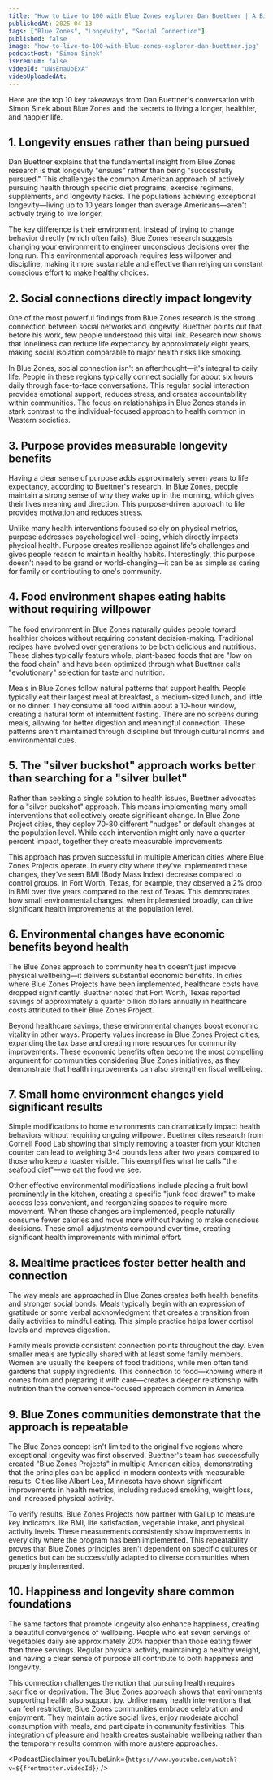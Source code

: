 ```yaml
---
title: "How to Live to 100 with Blue Zones explorer Dan Buettner | A Bit of Optimism Podcast"
publishedAt: 2025-04-13
tags: ["Blue Zones", "Longevity", "Social Connection"]
published: false
image: "how-to-live-to-100-with-blue-zones-explorer-dan-buettner.jpg"
podcastHost: "Simon Sinek"
isPremium: false
videoId: "uNsEnaUbExA"
videoUploadedAt:
---
```



<PodcastSummaryPageLayout frontmatter={frontmatter}>

Here are the top 10 key takeaways from Dan Buettner's conversation with Simon Sinek about Blue Zones and the secrets to living a longer, healthier, and happier life.

## 1. Longevity ensues rather than being pursued

Dan Buettner explains that the fundamental insight from Blue Zones research is that longevity "ensues" rather than being "successfully pursued." This challenges the common American approach of actively pursuing health through specific diet programs, exercise regimens, supplements, and longevity hacks. The populations achieving exceptional longevity—living up to 10 years longer than average Americans—aren't actively trying to live longer.

The key difference is their environment. Instead of trying to change behavior directly (which often fails), Blue Zones research suggests changing your environment to engineer unconscious decisions over the long run. This environmental approach requires less willpower and discipline, making it more sustainable and effective than relying on constant conscious effort to make healthy choices.

## 2. Social connections directly impact longevity

One of the most powerful findings from Blue Zones research is the strong connection between social networks and longevity. Buettner points out that before his work, few people understood this vital link. Research now shows that loneliness can reduce life expectancy by approximately eight years, making social isolation comparable to major health risks like smoking.

In Blue Zones, social connection isn't an afterthought—it's integral to daily life. People in these regions typically connect socially for about six hours daily through face-to-face conversations. This regular social interaction provides emotional support, reduces stress, and creates accountability within communities. The focus on relationships in Blue Zones stands in stark contrast to the individual-focused approach to health common in Western societies.

## 3. Purpose provides measurable longevity benefits

Having a clear sense of purpose adds approximately seven years to life expectancy, according to Buettner's research. In Blue Zones, people maintain a strong sense of why they wake up in the morning, which gives their lives meaning and direction. This purpose-driven approach to life provides motivation and reduces stress.

Unlike many health interventions focused solely on physical metrics, purpose addresses psychological well-being, which directly impacts physical health. Purpose creates resilience against life's challenges and gives people reason to maintain healthy habits. Interestingly, this purpose doesn't need to be grand or world-changing—it can be as simple as caring for family or contributing to one's community.

## 4. Food environment shapes eating habits without requiring willpower

The food environment in Blue Zones naturally guides people toward healthier choices without requiring constant decision-making. Traditional recipes have evolved over generations to be both delicious and nutritious. These dishes typically feature whole, plant-based foods that are "low on the food chain" and have been optimized through what Buettner calls "evolutionary" selection for taste and nutrition.

Meals in Blue Zones follow natural patterns that support health. People typically eat their largest meal at breakfast, a medium-sized lunch, and little or no dinner. They consume all food within about a 10-hour window, creating a natural form of intermittent fasting. There are no screens during meals, allowing for better digestion and meaningful connection. These patterns aren't maintained through discipline but through cultural norms and environmental cues.

## 5. The "silver buckshot" approach works better than searching for a "silver bullet"

Rather than seeking a single solution to health issues, Buettner advocates for a "silver buckshot" approach. This means implementing many small interventions that collectively create significant change. In Blue Zone Project cities, they deploy 70-80 different "nudges" or default changes at the population level. While each intervention might only have a quarter-percent impact, together they create measurable improvements.

This approach has proven successful in multiple American cities where Blue Zones Projects operate. In every city where they've implemented these changes, they've seen BMI (Body Mass Index) decrease compared to control groups. In Fort Worth, Texas, for example, they observed a 2% drop in BMI over five years compared to the rest of Texas. This demonstrates how small environmental changes, when implemented broadly, can drive significant health improvements at the population level.

## 6. Environmental changes have economic benefits beyond health

The Blue Zones approach to community health doesn't just improve physical wellbeing—it delivers substantial economic benefits. In cities where Blue Zones Projects have been implemented, healthcare costs have dropped significantly. Buettner noted that Fort Worth, Texas reported savings of approximately a quarter billion dollars annually in healthcare costs attributed to their Blue Zones Project.

Beyond healthcare savings, these environmental changes boost economic vitality in other ways. Property values increase in Blue Zones Project cities, expanding the tax base and creating more resources for community improvements. These economic benefits often become the most compelling argument for communities considering Blue Zones initiatives, as they demonstrate that health improvements can also strengthen fiscal wellbeing.

## 7. Small home environment changes yield significant results

Simple modifications to home environments can dramatically impact health behaviors without requiring ongoing willpower. Buettner cites research from Cornell Food Lab showing that simply removing a toaster from your kitchen counter can lead to weighing 3-4 pounds less after two years compared to those who keep a toaster visible. This exemplifies what he calls "the seafood diet"—we eat the food we see.

Other effective environmental modifications include placing a fruit bowl prominently in the kitchen, creating a specific "junk food drawer" to make access less convenient, and reorganizing spaces to require more movement. When these changes are implemented, people naturally consume fewer calories and move more without having to make conscious decisions. These small adjustments compound over time, creating significant health improvements with minimal effort.

## 8. Mealtime practices foster better health and connection

The way meals are approached in Blue Zones creates both health benefits and stronger social bonds. Meals typically begin with an expression of gratitude or some verbal acknowledgment that creates a transition from daily activities to mindful eating. This simple practice helps lower cortisol levels and improves digestion.

Family meals provide consistent connection points throughout the day. Even smaller meals are typically shared with at least some family members. Women are usually the keepers of food traditions, while men often tend gardens that supply ingredients. This connection to food—knowing where it comes from and preparing it with care—creates a deeper relationship with nutrition than the convenience-focused approach common in America.

## 9. Blue Zones communities demonstrate that the approach is repeatable

The Blue Zones concept isn't limited to the original five regions where exceptional longevity was first observed. Buettner's team has successfully created "Blue Zones Projects" in multiple American cities, demonstrating that the principles can be applied in modern contexts with measurable results. Cities like Albert Lea, Minnesota have shown significant improvements in health metrics, including reduced smoking, weight loss, and increased physical activity.

To verify results, Blue Zones Projects now partner with Gallup to measure key indicators like BMI, life satisfaction, vegetable intake, and physical activity levels. These measurements consistently show improvements in every city where the program has been implemented. This repeatability proves that Blue Zones principles aren't dependent on specific cultures or genetics but can be successfully adapted to diverse communities when properly implemented.

## 10. Happiness and longevity share common foundations

The same factors that promote longevity also enhance happiness, creating a beautiful convergence of wellbeing. People who eat seven servings of vegetables daily are approximately 20% happier than those eating fewer than three servings. Regular physical activity, maintaining a healthy weight, and having a clear sense of purpose all contribute to both happiness and longevity.

This connection challenges the notion that pursuing health requires sacrifice or deprivation. The Blue Zones approach shows that environments supporting health also support joy. Unlike many health interventions that can feel restrictive, Blue Zones communities embrace celebration and enjoyment. They maintain active social lives, enjoy moderate alcohol consumption with meals, and participate in community festivities. This integration of pleasure and health creates sustainable wellbeing rather than the temporary results common with more austere approaches.

<PodcastDisclaimer
  youTubeLink={`https://www.youtube.com/watch?v=${frontmatter.videoId}`}
/>

</PodcastSummaryPageLayout>
